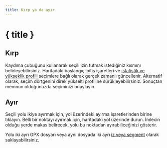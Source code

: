 ```yaml
---
title: Kırp ya da ayır
---
```


<script>
</script>

# <ScissorsIcon size="24" class="inline-block" style="margin-bottom: 5px" /> { title }

## Kırp

Kaydıma çubuğunu kullanarak seçili izin tutmak istediğiniz kısmını belirleyebilirsiniz.
Haritadaki başlangıç-bitiş işaretleri ve [istatistik ve yükseklik profili](../files-and-stats) seçimlere bağlı olarak gerçek zamanlı güncellenir.
Alternatif olarak, seçim dörtgenini direk yükselti profiline sürükleyebilirsiniz.
Sonuçtan memnun olduğunuzda seçiminizi onaylayın.

<div class="flex flex-row justify-center">
    <Scissors class="text-foreground p-3 border rounded-md shadow-lg" />
</div>

## Ayır

Seçili yolu ikiye ayırmak için, yol üzerindeki ayırma işaretlerinden birine tıklayın.
Belli bir noktayı ayırmak için, haritadaki yol üzerinde durun.
İmlecin olduğu yerde makas belirecek, yolu bu noktadan ayırabiliceğinizi gösterir.

Yolu iki ayrı GPX dosyarı veya aynı dosyada iki ayrı [iz veya segment](../gpx) olarak saklayabilirsiniz.

<DocsImage src="tools/split" alt="Seçili yol üzerinde durduğunuzda imleç makasa dönüşür." />
